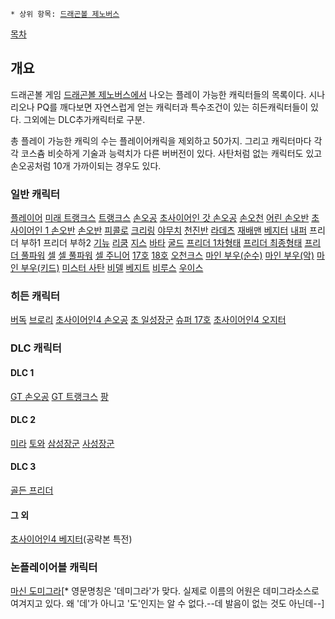  * 상위 항목: [[드래곤볼 제노버스]]
[[목차]]

== 개요 ==
드래곤볼 게임 [[드래곤볼 제노버스]]에서 나오는 플레이 가능한 캐릭터들의 목록이다.
시나리오나 PQ를 깨다보면 자연스럽게 얻는 캐릭터과 특수조건이 있는 히든캐릭터들이 있다. 그외에는 DLC추가캐릭터로 구분.

총 플레이 가능한 캐릭의 수는 플레이어캐릭을 제외하고 50가지. 그리고 캐릭터마다 각각 코스츔 비슷하게 기술과 능력치가 다른 버버전이 있다. 사탄처럼 없는 캐릭터도 있고 손오공처럼 10개 가까이되는 경우도 있다.

=== 일반 캐릭터 ===
[[플레이어]] 
[[트랭크스/미래|미래 트랭크스]] 
[[트랭크스]] 
[[손오공]] 
[[손오공|초사이어인 갓 손오공]] 
[[손오천]] 
[[손오반|어린 손오반]] 
[[손오반|초사이어인 1 손오반]] 
[[손오반]]
[[피콜로(드래곤볼)|피콜로]] 
[[크리링]] 
[[야무치]] 
[[천진반]] 
[[라데츠]] 
[[재배맨]] 
[[베지터]] 
[[내퍼]] 
프리더 부하1
프리더 부하2 
[[기뉴]] 
[[리쿰]] 
[[지스]] 
[[바타]] 
[[굴드]]
[[프리더|프리더 1차형태]] 
[[프리더|프리더 최종형태]] 
[[프리더|프리더 풀파워]] 
[[셀(드래곤볼)|셀]] 
[[셀(드래곤볼)|셀 풀파워]] 
[[셀 주니어]] 
[[17호]] 
[[18호]] 
[[오천크스]] 
[[마인 부우|마인 부우(순수)]]
[[마인 부우|마인 부우(악)]] 
[[마인 부우|마인 부우(키드)]] 
[[미스터 사탄]] 
[[비델]] 
[[베지트]] 
[[비루스(드래곤볼)|비루스]] 
[[우이스]]

=== 히든 캐릭터 ===
[[버독]]
[[브로리]]
[[손오공|초사이어인4 손오공]]
[[일성장군|초 일성장군]]
[[슈퍼 17호|슈퍼 17호]]
[[오지터|초사이어인4 오지터]]

=== DLC 캐릭터 ===
==== DLC 1 ====
[[손오공#s-1.8.4|GT 손오공]]
[[트랭크스|GT 트랭크스]]
[[팡(드래곤볼)|팡]]

==== DLC 2 ====
[[미라]]
[[토와]]
[[삼성장군]]
[[사성장군]]

==== DLC 3 ====
[[프리더|골든 프리더]]

==== 그 외 ====
[[베지터|초사이어인4 베지터]](공략본 특전)

=== 논플레이어블 캐릭터 ===
[[마신 도미그라]][* 영문명칭은 '데미그라'가 맞다. 실제로 이름의 어원은 데미그라소스로 여겨지고 있다. 왜 '데'가 아니고 '도'인지는 알 수 없다.--데 발음이 없는 것도 아닌데--]

